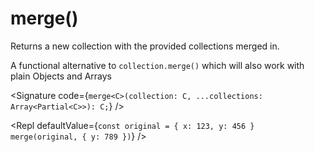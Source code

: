 
# merge()

Returns a new collection with the provided collections merged in.

A functional alternative to `collection.merge()` which will also work with plain Objects and Arrays

<Signature
  code={`merge<C>(collection: C, ...collections: Array<Partial<C>>): C;`}
/>

<Repl
  defaultValue={`const original = { x: 123, y: 456 }
merge(original, { y: 789 })`}
/>
